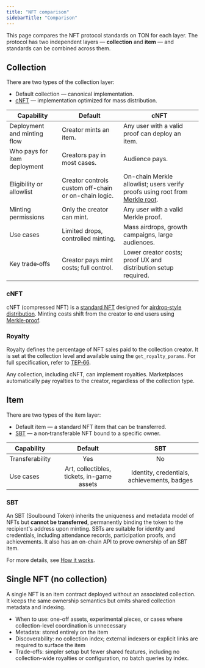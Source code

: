 ```yaml
---
title: "NFT comparison"
sidebarTitle: "Comparison"
---
```


This page compares the NFT protocol standards on TON for each layer. The protocol has two independent layers — **collection** and **item** — and standards can be combined across them.

## Collection

There are two types of the collection layer:
- Default collection — canonical implementation.
- [cNFT](/standard/tokens/nft/comparison#cnft)  — implementation optimized for mass distribution.


| Capability                      | Default                                                              | cNFT                                                                                                        |
|---------------------------------|----------------------------------------------------------------------|-------------------------------------------------------------------------------------------------------------|
| Deployment and minting flow     | Creator mints an item.                                     | Any user with a valid proof can deploy an item.                                                               |
| Who pays for item deployment    | Creators pay in most cases.                                          | Audience pays.                                                                                              |
| Eligibility or allowlist        | Creator controls custom off-chain or on-chain logic.              | On-chain Merkle allowlist; users verify proofs using root from [Merkle root](/foundations/proofs/overview). |
| Minting permissions             | Only the creator can mint.                                 | Any user with a valid Merkle proof.                                                                         |
| Use cases                        | Limited drops, controlled minting.                                 | Mass airdrops, growth campaigns, large audiences.                                                           |
| Key trade‑offs                  | Creator pays mint costs; full control.                           | Lower creator costs; proof UX and distribution setup required.                                              |

### cNFT

cNFT (compressed NFT) is a [standard NFT](/standard/tokens/nft/overview) designed for [airdrop‑style distribution](/standard/tokens/airdrop). Minting costs shift from the creator to end users using [Merkle‑proof](/foundations/proofs/overview).

### Royalty

Royalty defines the percentage of NFT sales paid to the collection creator. It is set at the collection level and available using the `get_royalty_params`. For full specification, refer to [TEP‑66](https://github.com/ton-blockchain/TEPs/blob/1e5b2c4c8290d88d6bc3ddc4729812e3ac232c00/text/0066-nft-royalty-standard.md).

Any collection, including cNFT, can implement royalties. Marketplaces automatically pay royalties to the creator, regardless of the collection type.

## Item

There are two types of the item layer:
- Default item — a standard NFT item that can be transferred.
- [SBT](/standard/tokens/nft/comparison#sbt) — a non‑transferable NFT bound to a specific owner.

| Capability        | Default                                     | SBT                                    |
|-------------------|:-------------------------------------------:|:------------------------------------------------------------:|
| Transferability   | Yes                                         |  No                                                         |
| Use cases         | Art, collectibles, tickets, in-game assets  | Identity, credentials, achievements, badges  |

### SBT

An SBT (Soulbound Token) inherits the uniqueness and metadata model of NFTs but **cannot be transferred**, permanently binding the token to the recipient's address upon minting. SBTs are suitable for identity and credentials, including attendance records, participation proofs, and achievements. It also has an on-chain API to prove ownership of an SBT item.

For more details, see [How it works](/standard/tokens/sbt/how-it-works).

## Single NFT (no collection)

A single NFT is an item contract deployed without an associated collection.
It keeps the same ownership semantics but omits shared collection metadata and indexing.

- When to use: one-off assets, experimental pieces, or cases where collection-level coordination is unnecessary
- Metadata: stored entirely on the item
- Discoverability: no collection index; external indexers or explicit links are required to surface the item
- Trade-offs: simpler setup but fewer shared features, including no collection-wide royalties or configuration, no batch queries by index.
